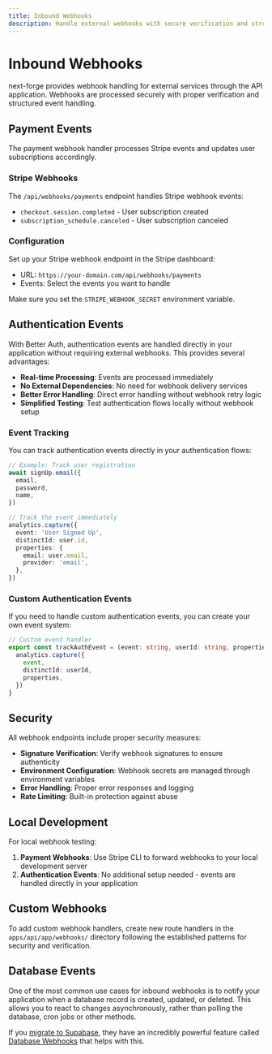 ```yaml
---
title: Inbound Webhooks
description: Handle external webhooks with secure verification and structured processing.
---
```


# Inbound Webhooks

next-forge provides webhook handling for external services through the API application. Webhooks are processed securely with proper verification and structured event handling.

## Payment Events

The payment webhook handler processes Stripe events and updates user subscriptions accordingly.

### Stripe Webhooks

The `/api/webhooks/payments` endpoint handles Stripe webhook events:

- `checkout.session.completed` - User subscription created
- `subscription_schedule.canceled` - User subscription canceled

### Configuration

Set up your Stripe webhook endpoint in the Stripe dashboard:
- URL: `https://your-domain.com/api/webhooks/payments`
- Events: Select the events you want to handle

Make sure you set the `STRIPE_WEBHOOK_SECRET` environment variable.

## Authentication Events

With Better Auth, authentication events are handled directly in your application without requiring external webhooks. This provides several advantages:

- **Real-time Processing**: Events are processed immediately
- **No External Dependencies**: No need for webhook delivery services
- **Better Error Handling**: Direct error handling without webhook retry logic
- **Simplified Testing**: Test authentication flows locally without webhook setup

### Event Tracking

You can track authentication events directly in your authentication flows:

```typescript
// Example: Track user registration
await signUp.email({
  email,
  password,
  name,
})

// Track the event immediately
analytics.capture({
  event: 'User Signed Up',
  distinctId: user.id,
  properties: {
    email: user.email,
    provider: 'email',
  },
})
```

### Custom Authentication Events

If you need to handle custom authentication events, you can create your own event system:

```typescript
// Custom event handler
export const trackAuthEvent = (event: string, userId: string, properties?: object) => {
  analytics.capture({
    event,
    distinctId: userId,
    properties,
  })
}
```

## Security

All webhook endpoints include proper security measures:

- **Signature Verification**: Verify webhook signatures to ensure authenticity
- **Environment Configuration**: Webhook secrets are managed through environment variables
- **Error Handling**: Proper error responses and logging
- **Rate Limiting**: Built-in protection against abuse

## Local Development

For local webhook testing:

1. **Payment Webhooks**: Use Stripe CLI to forward webhooks to your local development server
2. **Authentication Events**: No additional setup needed - events are handled directly in your application

## Custom Webhooks

To add custom webhook handlers, create new route handlers in the `apps/api/app/webhooks/` directory following the established patterns for security and verification.

## Database Events

One of the most common use cases for inbound webhooks is to notify your application when a database record is created, updated, or deleted. This allows you to react to changes asynchronously, rather than polling the database, cron jobs or other methods.

If you [migrate to Supabase](/migrations/database/supabase), they have an incredibly powerful feature called [Database Webhooks](https://supabase.com/docs/guides/database/webhooks) that helps with this.
